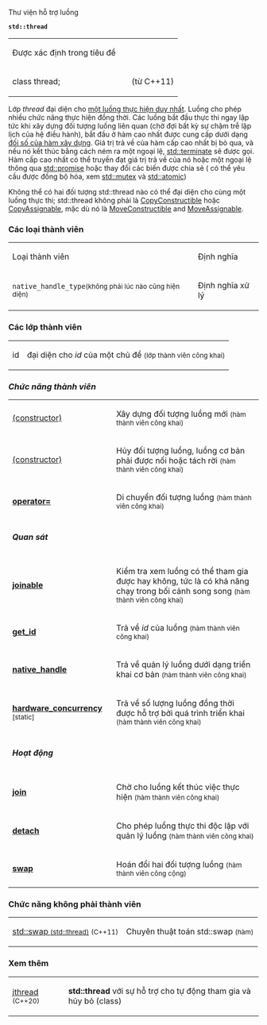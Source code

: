 Thư viện hỗ trợ luồng

'''<code>std::thread</code>'''
{| class="wikitable"
|Được xác định trong tiêu đề <code><thread></code>
|
|
|-
|class thread;
|
|(từ C++11)
|}
Lớp ''thread'' đại diện cho [[wikipedia:Thread_(computing)|một luồng thực hiện duy nhất]]. Luồng cho phép nhiều chức năng thực hiện đồng thời. Các luồng bắt đầu thực thi ngay lập tức khi xây dựng đối tượng luồng liên quan (chờ đợi bất kỳ sự chậm trễ lập lịch của hệ điều hành), bắt đầu ở hàm cao nhất được cung cấp dưới dạng [https://en.cppreference.com/w/cpp/thread/thread/thread đối số của hàm xây dựng]. Giá trị trả về của hàm cấp cao nhất bị bỏ qua, và nếu nó kết thúc bằng cách ném ra một ngoại lệ, [[std::terminate]] sẽ được gọi. Hàm cấp cao nhất có thể truyền đạt giá trị trả về của nó hoặc một ngoại lệ thông qua [https://en.cppreference.com/w/cpp/thread/promise std::promise] hoặc thay đổi các biến được chia sẻ ( có thể yêu cầu được đồng bộ hóa, xem [https://en.cppreference.com/w/cpp/thread/mutex std::mutex] và [https://en.cppreference.com/w/cpp/atomic/atomic std::atomic])

Không thể có hai đối tượng std::thread nào có thể đại diện cho cùng một luồng thực thi; std::thread không phải là [https://en.cppreference.com/w/cpp/named_req/CopyConstructible CopyConstructible] hoặc [https://en.cppreference.com/w/cpp/named_req/CopyAssignable CopyAssignable], mặc dù nó là [https://en.cppreference.com/w/cpp/named_req/MoveConstructible MoveConstructible] and [https://en.cppreference.com/w/cpp/named_req/MoveAssignable MoveAssignable].
=== Các loại thành viên ===
{| class="wikitable"
|Loại thành viên
|Định nghĩa
|-
|<code>native_handle_type</code><small>(không phải lúc nào cũng hiện diện)</small>
|Định nghĩa xử lý
|}
=== Các lớp thành viên ===
{| class="wikitable"
|id
|đại diện cho ''id'' của một chủ đề
<small>(lớp thành viên công khai)</small>
|}
=== ''Chức năng thành viên'' ===
{| class="wikitable"
|[https://en.cppreference.com/w/cpp/thread/thread/thread (constructor)]
|Xây dựng đối tượng luồng mới
<small>(hàm thành viên công khai)</small>
|-
|[https://en.cppreference.com/w/cpp/thread/thread/~thread (constructor)]
|Hủy đối tượng luồng, luồng cơ bản phải được nối hoặc tách rời
<small>(hàm thành viên công khai)</small>
|-
|'''[https://en.cppreference.com/w/cpp/thread/thread/operator%3D operator=]'''
|Di chuyển đối tượng luồng
<small>(hàm thành viên công khai)</small>
|-
| colspan="2" |
===== ''Quan sát'' =====
|-
|'''[https://en.cppreference.com/w/cpp/thread/thread/joinable joinable]'''
|Kiểm tra xem luồng có thể tham gia được hay không, tức là có khả năng chạy trong bối cảnh song song
<small>(hàm thành viên công khai)</small>
|-
|'''[https://en.cppreference.com/w/cpp/thread/thread/get_id get_id]'''
|Trả về ''id'' của luồng
<small>(hàm thành viên công khai)</small>
|-
|'''[https://en.cppreference.com/w/cpp/thread/thread/native_handle native_handle]'''
|Trả về quản lý luồng dưới dạng triển khai cơ bản
<small>(hàm thành viên công khai)</small>
|-
|'''[https://en.cppreference.com/w/cpp/thread/thread/hardware_concurrency hardware_concurrency]''' <small>[static]</small>
|Trả về số lượng luồng đồng thời được hỗ trợ bởi quá trình triển khai
<small>(hàm thành viên công khai)</small>
|-
| colspan="2" |
===== ''Hoạt động'' =====
|-
|'''[https://en.cppreference.com/w/cpp/thread/thread/join join]'''
|Chờ cho luồng kết thúc việc thực hiện
<small>(hàm thành viên công khai)</small>
|-
|'''[https://en.cppreference.com/w/cpp/thread/thread/detach detach]'''
|Cho phép luồng thực thi độc lập với quản lý luồng
<small>(hàm thành viên công khai)</small>
|-
|'''[https://en.cppreference.com/w/cpp/thread/thread/swap swap]'''
|Hoán đổi hai đối tượng luồng
<small>(hàm thành viên công cộng)</small>
|}
=== Chức năng không phải thành viên ===
{| class="wikitable"
|[https://en.cppreference.com/w/cpp/thread/thread/swap2 std::swap <small>(std::thread)</small>] <small>(C++11)</small>
|Chuyên thuật toán std::swap
<small>(hàm)</small>
|}
=== Xem thêm ===
{| class="wikitable"
|[https://en.cppreference.com/w/cpp/thread/jthread jthread]
<small>(C++20)</small>
|'''std::thread''' với sự hỗ trợ cho tự động tham gia và hủy bỏ
(class)
|}